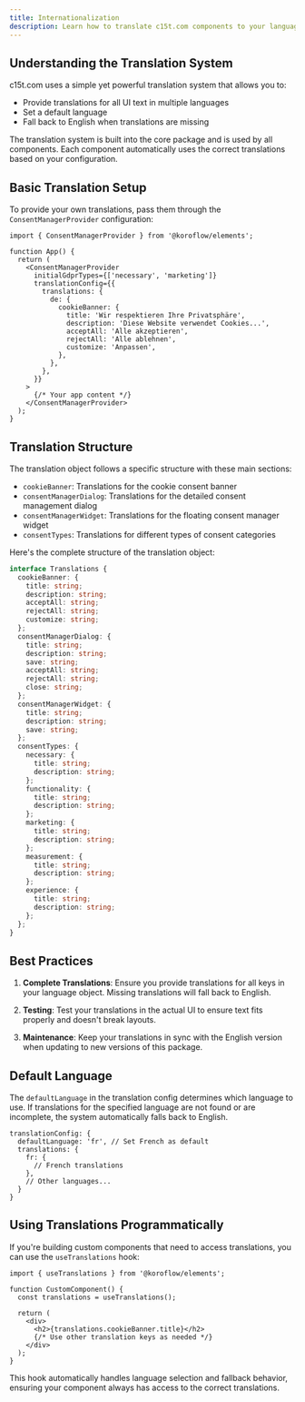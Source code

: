 ```yaml
---
title: Internationalization
description: Learn how to translate c15t.com components to your language with i18n.
---
```


## Understanding the Translation System

c15t.com uses a simple yet powerful translation system that allows you to:
- Provide translations for all UI text in multiple languages
- Set a default language
- Fall back to English when translations are missing

The translation system is built into the core package and is used by all components. Each component automatically uses the correct translations based on your configuration.

## Basic Translation Setup

To provide your own translations, pass them through the `ConsentManagerProvider` configuration:

```tsx
import { ConsentManagerProvider } from '@koroflow/elements';

function App() {
  return (
    <ConsentManagerProvider
      initialGdprTypes={['necessary', 'marketing']}
      translationConfig={{
        translations: {
          de: {
            cookieBanner: {
              title: 'Wir respektieren Ihre Privatsphäre',
              description: 'Diese Website verwendet Cookies...',
              acceptAll: 'Alle akzeptieren',
              rejectAll: 'Alle ablehnen',
              customize: 'Anpassen',
            },
          },
        },
      }}
    >
      {/* Your app content */}
    </ConsentManagerProvider>
  );
}
```

## Translation Structure

The translation object follows a specific structure with these main sections:

- `cookieBanner`: Translations for the cookie consent banner
- `consentManagerDialog`: Translations for the detailed consent management dialog
- `consentManagerWidget`: Translations for the floating consent manager widget
- `consentTypes`: Translations for different types of consent categories

Here's the complete structure of the translation object:

```typescript
interface Translations {
  cookieBanner: {
    title: string;
    description: string;
    acceptAll: string;
    rejectAll: string;
    customize: string;
  };
  consentManagerDialog: {
    title: string;
    description: string;
    save: string;
    acceptAll: string;
    rejectAll: string;
    close: string;
  };
  consentManagerWidget: {
    title: string;
    description: string;
    save: string;
  };
  consentTypes: {
    necessary: {
      title: string;
      description: string;
    };
    functionality: {
      title: string;
      description: string;
    };
    marketing: {
      title: string;
      description: string;
    };
    measurement: {
      title: string;
      description: string;
    };
    experience: {
      title: string;
      description: string;
    };
  };
}
```

## Best Practices

1. **Complete Translations**: Ensure you provide translations for all keys in your language object. Missing translations will fall back to English.

2. **Testing**: Test your translations in the actual UI to ensure text fits properly and doesn't break layouts.

3. **Maintenance**: Keep your translations in sync with the English version when updating to new versions of this package.

## Default Language

The `defaultLanguage` in the translation config determines which language to use. If translations for the specified language are not found or are incomplete, the system automatically falls back to English.

```tsx
translationConfig: {
  defaultLanguage: 'fr', // Set French as default
  translations: {
    fr: {
      // French translations
    },
    // Other languages...
  }
}
```

## Using Translations Programmatically

If you're building custom components that need to access translations, you can use the `useTranslations` hook:

```tsx
import { useTranslations } from '@koroflow/elements';

function CustomComponent() {
  const translations = useTranslations();
  
  return (
    <div>
      <h2>{translations.cookieBanner.title}</h2>
      {/* Use other translation keys as needed */}
    </div>
  );
}
```

This hook automatically handles language selection and fallback behavior, ensuring your component always has access to the correct translations.

